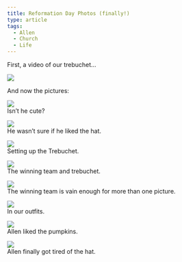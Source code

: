 ```yaml
---
title: Reformation Day Photos (finally!)
type: article
tags:
  - Allen
  - Church
  - Life
---
```


First, a video of our trebuchet…

![](/myblogpics/reformation-2007/reformation-qt.jpg)

And now the pictures:

![](/myblogpics/reformation-2007/DSCN2650.jpg)  
Isn’t he cute?

  
![](/myblogpics/reformation-2007/DSCN2651.jpg)  
He wasn’t sure if he liked the hat.

![](/myblogpics/reformation-2007/DSCN2664.jpg)  
Setting up the Trebuchet.

  
![](/myblogpics/reformation-2007/DSCN2672.jpg)  
The winning team and trebuchet.

  
![](/myblogpics/reformation-2007/DSCN2676.jpg)  
The winning team is vain enough for more than one picture.

  
![](/myblogpics/reformation-2007/DSCN2678.jpg)  
In our outfits.

  
![](/myblogpics/reformation-2007/DSCN2687.jpg)  
Allen liked the pumpkins.

  
![](/myblogpics/reformation-2007/DSCN2696.jpg)  
Allen finally got tired of the hat.
